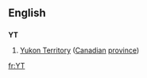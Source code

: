 ==English==

==={{abbreviation}}===
'''YT'''

# [[Yukon Territory]] ([[Canadian]] [[province]])

[[fr:YT]]